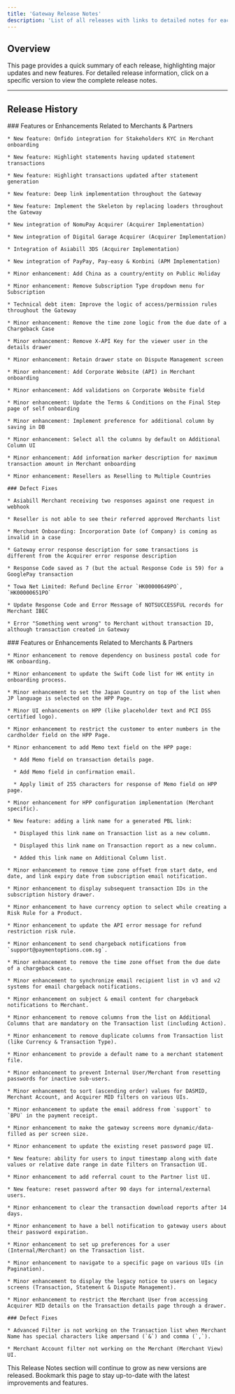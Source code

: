 ```yaml
---
title: 'Gateway Release Notes'
description: 'List of all releases with links to detailed notes for each version.'
---
```


## **Overview**

This page provides a quick summary of each release, highlighting major updates and new features. For detailed release information, click on a specific version to view the complete release notes.

***

## **Release History**

<Update label="2024-12-03" description="Release 20">
  <div style={{ fontSize: '12px', lineHeight: '1.1' }}>
    ### Features or Enhancements Related to Merchants & Partners

    * New feature: Onfido integration for Stakeholders KYC in Merchant onboarding

    * New feature: Highlight statements having updated statement transactions

    * New feature: Highlight transactions updated after statement generation

    * New feature: Deep link implementation throughout the Gateway

    * New feature: Implement the Skeleton by replacing loaders throughout the Gateway

    * New integration of NomuPay Acquirer (Acquirer Implementation)

    * New integration of Digital Garage Acquirer (Acquirer Implementation)

    * Integration of Asiabill 3DS (Acquirer Implementation)

    * New integration of PayPay, Pay-easy & Konbini (APM Implementation)

    * Minor enhancement: Add China as a country/entity on Public Holiday

    * Minor enhancement: Remove Subscription Type dropdown menu for Subscription

    * Technical debt item: Improve the logic of access/permission rules throughout the Gateway

    * Minor enhancement: Remove the time zone logic from the due date of a Chargeback Case

    * Minor enhancement: Remove X-API Key for the viewer user in the details drawer

    * Minor enhancement: Retain drawer state on Dispute Management screen

    * Minor enhancement: Add Corporate Website (API) in Merchant onboarding

    * Minor enhancement: Add validations on Corporate Website field

    * Minor enhancement: Update the Terms & Conditions on the Final Step page of self onboarding

    * Minor enhancement: Implement preference for additional column by saving in DB

    * Minor enhancement: Select all the columns by default on Additional Column UI

    * Minor enhancement: Add information marker description for maximum transaction amount in Merchant onboarding

    * Minor enhancement: Resellers as Reselling to Multiple Countries

    ### Defect Fixes

    * Asiabill Merchant receiving two responses against one request in webhook

    * Reseller is not able to see their referred approved Merchants list

    * Merchant Onboarding: Incorporation Date (of Company) is coming as invalid in a case

    * Gateway error response description for some transactions is different from the Acquirer error response description

    * Response Code saved as 7 (but the actual Response Code is 59) for a GooglePay transaction

    * Towa Net Limited: Refund Decline Error `HK00000649PO`, `HK00000651PO`

    * Update Response Code and Error Message of NOTSUCCESSFUL records for Merchant IBEC

    * Error "Something went wrong" to Merchant without transaction ID, although transaction created in Gateway
  </div>
</Update>

<Update label="2024-10-01" description="Release 19">
  <div style={{ fontSize: '12px', lineHeight: '1.1' }}>
    ### Features or Enhancements Related to Merchants & Partners

    * Minor enhancement to remove dependency on business postal code for HK onboarding.

    * Minor enhancement to update the Swift Code list for HK entity in onboarding process.

    * Minor enhancement to set the Japan Country on top of the list when JP language is selected on the HPP Page.

    * Minor UI enhancements on HPP (like placeholder text and PCI DSS certified logo).

    * Minor enhancement to restrict the customer to enter numbers in the cardholder field on the HPP Page.

    * Minor enhancement to add Memo text field on the HPP page:

      * Add Memo field on transaction details page.

      * Add Memo field in confirmation email.

      * Apply limit of 255 characters for response of Memo field on HPP page.

    * Minor enhancement for HPP configuration implementation (Merchant specific).

    * New feature: adding a link name for a generated PBL link:

      * Displayed this link name on Transaction list as a new column.

      * Displayed this link name on Transaction report as a new column.

      * Added this link name on Additional Column list.

    * Minor enhancement to remove time zone offset from start date, end date, and link expiry date from subscription email notification.

    * Minor enhancement to display subsequent transaction IDs in the subscription history drawer.

    * Minor enhancement to have currency option to select while creating a Risk Rule for a Product.

    * Minor enhancement to update the API error message for refund restriction risk rule.

    * Minor enhancement to send chargeback notifications from `support@paymentoptions.com.sg`.

    * Minor enhancement to remove the time zone offset from the due date of a chargeback case.

    * Minor enhancement to synchronize email recipient list in v3 and v2 systems for email chargeback notifications.

    * Minor enhancement on subject & email content for chargeback notifications to Merchant.

    * Minor enhancement to remove columns from the list on Additional Columns that are mandatory on the Transaction list (including Action).

    * Minor enhancement to remove duplicate columns from Transaction list (like Currency & Transaction Type).

    * Minor enhancement to provide a default name to a merchant statement file.

    * Minor enhancement to prevent Internal User/Merchant from resetting passwords for inactive sub-users.

    * Minor enhancement to sort (ascending order) values for DASMID, Merchant Account, and Acquirer MID filters on various UIs.

    * Minor enhancement to update the email address from `support` to `BPU` in the payment receipt.

    * Minor enhancement to make the gateway screens more dynamic/data-filled as per screen size.

    * Minor enhancement to update the existing reset password page UI.

    * New feature: ability for users to input timestamp along with date values or relative date range in date filters on Transaction UI.

    * Minor enhancement to add referral count to the Partner list UI.

    * New feature: reset password after 90 days for internal/external users.

    * Minor enhancement to clear the transaction download reports after 14 days.

    * Minor enhancement to have a bell notification to gateway users about their password expiration.

    * Minor enhancement to set up preferences for a user (Internal/Merchant) on the Transaction list.

    * Minor enhancement to navigate to a specific page on various UIs (in Pagination).

    * Minor enhancement to display the legacy notice to users on legacy screens (Transaction, Statement & Dispute Management).

    * Minor enhancement to restrict the Merchant User from accessing Acquirer MID details on the Transaction details page through a drawer.

    ### Defect Fixes

    * Advanced Filter is not working on the Transaction list when Merchant Name has special characters like ampersand (`&`) and comma (`,`).

    * Merchant Account filter not working on the Merchant (Merchant View) UI.
  </div>
</Update>

<Note>
  This Release Notes section will continue to grow as new versions are released. Bookmark this page to stay up-to-date with the latest improvements and features.
</Note>